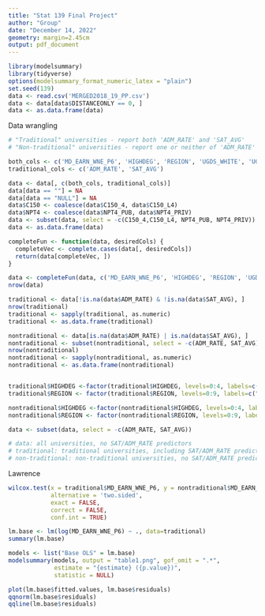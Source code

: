 ```yaml
---
title: "Stat 139 Final Project"
author: "Group"
date: "December 14, 2022"
geometry: margin=2.45cm
output: pdf_document
---
```



```r
library(modelsummary)
library(tidyverse)
options(modelsummary_format_numeric_latex = "plain")
set.seed(139)
data <- read.csv('MERGED2018_19_PP.csv')
data <- data[data$DISTANCEONLY == 0, ]
data <- as.data.frame(data)
```

Data wrangling
```r
# "Traditional" universities - report both 'ADM_RATE' and 'SAT_AVG' 
# "Non-traditional" universities - report one or neither of 'ADM_RATE' and 'SAT_AVG' 

both_cols <- c('MD_EARN_WNE_P6', 'HIGHDEG', 'REGION', 'UGDS_WHITE', 'UGDS_BLACK', 'UGDS_HISP', 'UGDS_ASIAN', 'UGDS_AIAN', 'UGDS_NHPI', 'C150_4', 'C150_L4', 'UGDS', 'UGDS_MEN', 'NPT4_PUB', 'NPT4_PRIV', 'PCIP04', 'PCIP05', 'PCIP09', 'PCIP11', 'PCIP12', 'PCIP14', 'PCIP23', 'PCIP26', 'PCIP27', 'PCIP38', 'PCIP42', 'PCIP45', 'PCIP50', 'PCIP51', 'PCIP52', 'PCIP54')
traditional_cols <- c('ADM_RATE', 'SAT_AVG')

data <- data[, c(both_cols, traditional_cols)]
data[data == ""] = NA
data[data == "NULL"] = NA
data$C150 <- coalesce(data$C150_4, data$C150_L4)
data$NPT4 <- coalesce(data$NPT4_PUB, data$NPT4_PRIV)
data <- subset(data, select = -c(C150_4,C150_L4, NPT4_PUB, NPT4_PRIV))
data <- as.data.frame(data)

completeFun <- function(data, desiredCols) {
  completeVec <- complete.cases(data[, desiredCols])
  return(data[completeVec, ])
}

data <- completeFun(data, c('MD_EARN_WNE_P6', 'HIGHDEG', 'REGION', 'UGDS_WHITE', 'UGDS_BLACK', 'UGDS_HISP', 'UGDS_ASIAN', 'UGDS_AIAN', 'UGDS_NHPI', 'C150', 'UGDS', 'UGDS_MEN', 'NPT4', 'PCIP04', 'PCIP05', 'PCIP09', 'PCIP11', 'PCIP12', 'PCIP14', 'PCIP23', 'PCIP26', 'PCIP27', 'PCIP38', 'PCIP42', 'PCIP45', 'PCIP50', 'PCIP51', 'PCIP52', 'PCIP54'))
nrow(data)

traditional <- data[!is.na(data$ADM_RATE) & !is.na(data$SAT_AVG), ]
nrow(traditional)
traditional <- sapply(traditional, as.numeric)
traditional <- as.data.frame(traditional)

nontraditional <- data[is.na(data$ADM_RATE) | is.na(data$SAT_AVG), ]
nontraditional <- subset(nontraditional, select = -c(ADM_RATE, SAT_AVG))
nrow(nontraditional)
nontraditional <- sapply(nontraditional, as.numeric)
nontraditional <- as.data.frame(nontraditional)


traditional$HIGHDEG <-factor(traditional$HIGHDEG, levels=0:4, labels=c("Non-degree granting", "Certificate degree", "Associate degree", "Bachelor's degree", "Graduate degree"))
traditional$REGION <- factor(traditional$REGION, levels=0:9, labels=c("U.S. Service Schools", "New England", "Mid East", "Great Lakes", "Plains", "Southeast", "Southwest", "Rocky Mountains", "Far West", "Outlying Areas"))

nontraditional$HIGHDEG <-factor(nontraditional$HIGHDEG, levels=0:4, labels=c("Non-degree granting", "Certificate degree", "Associate degree", "Bachelor's degree", "Graduate degree"))
nontraditional$REGION <- factor(nontraditional$REGION, levels=0:9, labels=c("U.S. Service Schools", "New England", "Mid East", "Great Lakes", "Plains", "Southeast", "Southwest", "Rocky Mountains", "Far West", "Outlying Areas"))

data <- subset(data, select = -c(ADM_RATE, SAT_AVG))

# data: all universities, no SAT/ADM_RATE predictors
# traditional: traditional universities, including SAT/ADM_RATE predictors
# non-traditional: non-traditional universities, no SAT/ADM_RATE predictors 
```

Lawrence
```r
wilcox.test(x = traditional$MD_EARN_WNE_P6, y = nontraditional$MD_EARN_WNE_P6,
            alternative = 'two.sided',
            exact = FALSE,
            correct = FALSE,
            conf.int = TRUE)
```

```r
lm.base <- lm(log(MD_EARN_WNE_P6) ~ ., data=traditional)
summary(lm.base)

models <- list("Base OLS" = lm.base)
modelsummary(models, output = "table1.png", gof_omit = ".*",
             estimate = "{estimate} ({p.value})",
             statistic = NULL)
```


```r
plot(lm.base$fitted.values, lm.base$residuals)
qqnorm(lm.base$residuals)
qqline(lm.base$residuals)
```


